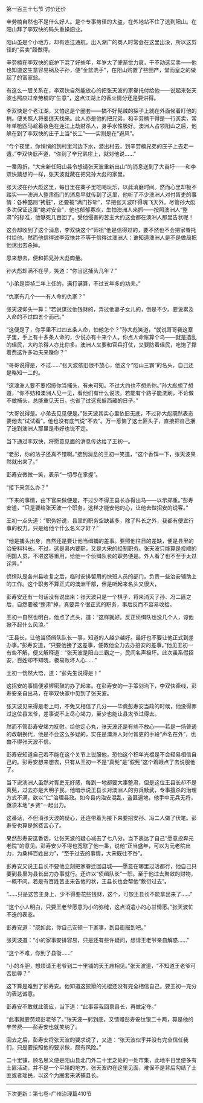 

第一百三十七节 讨价还价

辛劳楠自然也不是什么好人。是个专事剪径的大盗，在外地站不住了逃到阳山。在阳山拜了李双快的码头重操旧业。

阳山虽是个小地方，却有连江通航。出入湖广的商人时常会在这里出没，所以这剪径的“买卖”颇做得。

辛劳楠在李双快的庇护下混了好些年，年岁大了便渐觉力衰，干不动这买卖――他也知道这生意容易祸及子孙，便“金盆洗手”，在阳山购置了些田产，堂而皇之的做起了的富家翁。

有这么一层关系在，李双快自然能放心的把张天波的家眷托付给他――说起来张天波也照应过辛劳楠的“生意”，这点江湖上的香火情分还是要讲得。

李双快是个老江湖，又怕这是个圈套――搞不好髡贼的探子上就在外面候着盯他的梢。便关照人将姜逍天找来。此人亦是他的把兄弟，和辛劳楠干得是一行买卖，常年单枪匹马趁着夜色在连江上劫财杀人，身手水性极好。澳洲人占领阳山之后，他躲在到了李双快的庄子上当“长工”――实则是在“避风”。

“今个夜里，你悄悄的到村里河边下水，潜出村去，到辛劳楠兄弟的庄子上去走一遭。”李双快低声道，“你到了辛兄弟庄上，就对他说……”

一番周折，“大宋新任阳山县令想请张天波重新出山”的消息送到了大崀圩――和李双快猜想的一样，张天波就藏在把兄孙大彪的家里。

张天波在孙大彪这里，每日里在寨子里吃喝玩乐，以此消磨时间。然而心里却极不踏实――澳洲人整肃衙门的消息早就传到了这里，他听了不少澳洲人对付胥吏的事情：各种酷刑“拷脏”，还要被“满门抄斩”，早把张天波吓得魂飞天外。尽管孙大彪多次保证这里“绝对安全”，他也郁郁寡欢，生怕澳洲人来抓――按照澳洲人“整肃”的标准，他够死几百回了。受他侵害的苦主大约这会都在澳洲人那里告状呢！

这会却收到了这个消息，李双快这个“师祖”他是信得过的，要不然也不会把家眷托付给他。然而他信得过李双快并不等于信得过澳洲人：谁知道澳洲人是不是做局把他诱出去杀掉。

思来想去，便和把兄孙大彪商量。

孙大彪却满不在乎，笑道：“你当这捕头几年？”

“小弟是崇祯二年上任的，满打满算，不过五年多的功夫。”

“仇家有几个――有人命的仇家？”

张天波仰头一算：“若说谋过他钱财的，弄过他妻子女儿的，倒是不少。要说累及人命的不过四五个而已。”

“这便是了，你手里不过四五条人命，怕他怎个？”孙大彪笑道，“就说哥哥我这寨子里，手上有十多条人命的，少说亦有十来个人。你点人命账算个鸟――就是造乱的瑶民，大约杀得人亦比你多。澳洲人又要和官兵打仗，又要防着瑶民，吃饱了撑着费这许多功夫来赚你？”

“哥哥说得是，不过……”张天波依旧很不放心，他这个“阳山三霸”的名头，自己还是略知一二的。

“这澳洲人要不要招揽你当捕头，有未可知。不过大约也不想杀你。”孙大彪想了想道，“你不妨和澳洲人见一见，看他们有什么说法。若能有个路子能洗刷，不论做不做捕头，总能重见天日，也省了过这东躲西藏的日子。”

“大哥说得是。小弟去见见便是。”张天波其实心里依旧无底，不过孙大彪既然表态要他去“试试看”，他也没有底气说“不去”。万一惹恼了这土匪头子，直接把自己捆了送到澳洲人那里是市好也说不定。

当下通过李双快，将愿意见面的消息传达给了王初一。

“老彭，你的法子还真不错啊。”接到消息的王初一笑道，“这个香饵一下，张天波果然就出来了。”

彭寿安微微一笑，表示“一切尽在掌握”。

“接下来怎么办？”

“下来的事情，由下官来做便是，不过少不得王县长亦得出马――以示郑重。”彭寿安道，“只是要给张天波一个职务，这样才能安他的心，让他去做招安的说客。”

王初一点头道：“职务好说，县里的职务空缺甚多，除了科长之外，我都有便宜行事的权力。只是给他个什么名义才好？”

“他是捕头出身，自然还是要让他当缉捕的差事。要照他往日的差缺，便是县里的治安科科长。不过，这是县内要职，又是大宋的经制职务。张天波只能算是投顺的明国人员，不堪这等重用，给他一个侦缉队长的职务便是。外人看了也不至于太过诧异。”

侦缉队是各州县收复之后，临时安排留用的快班人员的部门，负责一些治安辅助上的工作。这个职务不算正式的澳洲干部，但是听起来名头又很大，

彭寿安还有一句话没有说出来：张天波只是一个棋子，将来消灭了孙、冯二匪之后，自然要被“整肃”掉，真要弄个很正式的职务，事后反而不容易收拾。

王初一自然也明白，他点了点头，道：“这样就好。反正侦缉队也没几个人，谅他掀不起什么风浪。”

“王县长，让他当侦缉队队长一事，知道的人越少越好。最好也不要让他正式到差办事。”彭寿安道，“只要他接了这差事，便教他全力去办招安的差事。”他见王初一有些不解，便又解释道：“张天波是阳山三霸之一，民间名声极坏。此次虽系假招安，百姓却不知晓，极易败坏人心……”

王初一恍然大悟，道：“彭先生说得是！”

这招安的事情便紧锣密鼓的办了起来。在彭寿安的一手策划治下，李双快牵线，彭寿安亲自出马，在李双快家中见到了张天波。

张天波见来得是老上司，不免又相信了几分――毕竟彭寿安当政的时候，他没得罪过这位县太爷，差事说不上尽心竭力，至少也能让县太爷过得去。

然而不管彭寿安竭力抚慰，给他定心丸，张天波还是有些不放心――若是一场普通的改朝换代，他是不会这么多疑的，实在是澳洲人对付胥吏的手段“声名在外”，也由不得张天波不信。

彭寿安知道自己若不能在这个关节上说服他，恐怕这个积年光棍是不会轻易相信自己的。彭寿安想来想去，只有从王初一不是“真髡”是“假髡”这个着眼点了去说服他了。

当下说澳洲人虽然对胥吏无好感，每到一地都要大事整肃，但是这位王县长却不是真髡，过去亦是大明子民。他暗示说王县长对澳洲人的穷兵黩武，专事擅杀的治理方式不满，欲以“仁”治理县政。如今县内治安混乱，盗匪遍地，他手中无兵无将，亟须本地“乡贤”一起出力。

这番话，不但消张天波的疑心，还连带着为接下来要招安孙、冯二人做了伏笔。彭寿安也算是煞费苦心了。

果然彭寿安这番话，让张天波的疑心减去了七八分。当下表达了自己“愿意投奔元老院”的意见。彭寿安少不得也宽慰了他一番，说他“正当盛年，可以为元老院出力，为桑梓百姓出力”，“至于过去的事情，大宋既往不咎”。

彭寿安又说王县长不要他立刻把家眷迁回县城――愿意在哪里过活都行，他自己只要到县里为县长出力办事就行。还许以“侦缉队长”一职。至于他过去聚敛的财物，一概不问。若是有百姓苦主来告他的状，王县长也会帮他“敷衍过去”。

“……只是这苦主身上，少不得要花些钱财，这个，可恕王县长不能拿出来了……”

“这个小人明白，只要王老爷愿意为小的弥缝，这点消遣小的心甘情愿。”张天波忙不迭的表态。

彭寿安道：“既如此，你自己安顿一下家事，到县衙报到吧。”

张天波道：“小的家事安排容易，只是还有些许疑问，想请王老爷亲自解惑……”

“这个不难，你到了县衙……”

“小的斗胆，想烦请王老爷到二十里铺的天王庙相见。”张天波道，“不知道王老爷可否屈尊？”

这下算是难到了彭寿安。他知道这狡猾的光棍还没有完全相信自己，要王初一充分的表达诚意。

彭寿安不敢就此答应，当下道：“此事容我回禀县长，再做定夺。”

“此事就要劳烦彭老爷了。”张天波一躬到底，又馈赠彭寿安纹银二十两，算是他的辛苦费――彭寿安也就笑纳了。

回去之后，彭寿安将张天波的要求说了，又道：“张天波似乎并没有完全信任我们，只是要按照他的要求做，颇有风险。”

二十里铺，顾名思义便是阳山县北门外二十里之处的一处市集，此地平日里便多有土匪活动，并不是一个平靖的地方。张天波约在这里见面，难保不是背后勾结了土匪或者瑶民，以这个为圈套来诱捕县长。

------------------------------------------

下次更新：第七卷-广州治理篇410节

